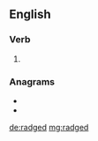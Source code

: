 ==English==

===Verb===
{{head|en|verb form}}

# {{en-past of|radge}}

===Anagrams===
* {{l|en|gadder}}
* {{l|en|graded}}

[[de:radged]]
[[mg:radged]]